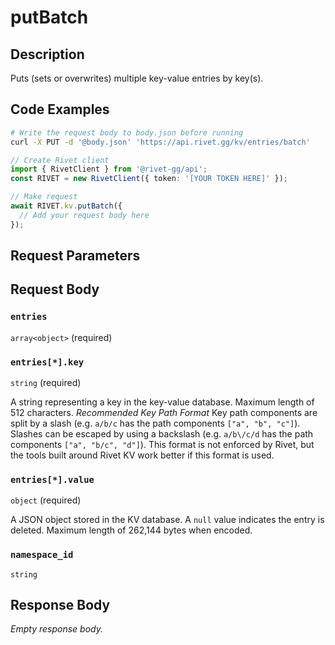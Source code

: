 

# putBatch

<ExperimentalFeature />

## Description

Puts (sets or overwrites) multiple key-value entries by key(s).


## Code Examples

<CodeGroup title='Request' tag='PUT' label='https://api.rivet.gg/kv/entries/batch'>

```bash {{ "title": "cURL" }}
# Write the request body to body.json before running
curl -X PUT -d '@body.json' 'https://api.rivet.gg/kv/entries/batch'
```

```ts
// Create Rivet client
import { RivetClient } from '@rivet-gg/api';
const RIVET = new RivetClient({ token: '[YOUR TOKEN HERE]' });

// Make request
await RIVET.kv.putBatch({
  // Add your request body here
});
```

</CodeGroup>


## Request Parameters


## Request Body

### `entries`

`array<object>` (required)

### `entries[*].key`

`string` (required)

A string representing a key in the key-value database.
Maximum length of 512 characters.
_Recommended Key Path Format_
Key path components are split by a slash (e.g. `a/b/c` has the path components `["a", "b", "c"]`). Slashes can be escaped by using a backslash (e.g. `a/b\/c/d` has the path components `["a", "b/c", "d"]`).
This format is not enforced by Rivet, but the tools built around Rivet KV work better if this format is used.

### `entries[*].value`

`object` (required)

A JSON object stored in the KV database.
A `null` value indicates the entry is deleted.
Maximum length of 262,144 bytes when encoded.

### `namespace_id`

`string`




## Response Body

_Empty response body._
